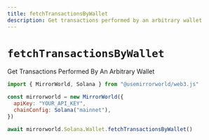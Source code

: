 ```yaml
---
title: fetchTransactionsByWallet
description: Get transactions performed by an arbitrary wallet 
---
```


# `fetchTransactionsByWallet`

Get Transactions Performed By An Arbitrary Wallet

```js
import { MirrorWorld, Solana } from "@usemirrorworld/web3.js"

const mirrorworld = new MirrorWorld({
  apiKey: "YOUR_API_KEY",
  chainConfig: Solana("mainnet"),
})

await mirrorworld.Solana.Wallet.fetchTransactionsByWallet()
```